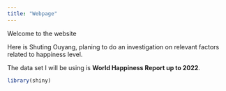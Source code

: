 ```yaml
---
title: "Webpage"
---
```


Welcome to the website

Here is Shuting Ouyang, planing to do an investigation on relevant factors related to happiness level.

The data set I will be using is **World Happiness Report up to 2022**.

```r
library(shiny)
```
